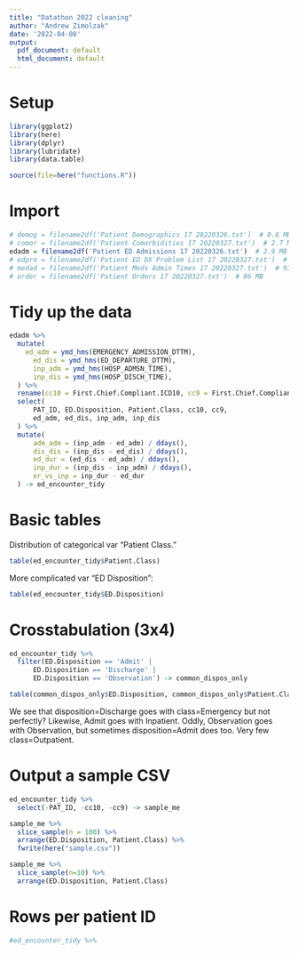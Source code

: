```yaml
---
title: "Datathon 2022 cleaning"
author: "Andrew Zimolzak"
date: '2022-04-08'
output:
  pdf_document: default
  html_document: default
---
```


# Setup
```r
library(ggplot2)
library(here)
library(dplyr)
library(lubridate)
library(data.table)

source(file=here("functions.R"))
```

# Import
```r

# demog = filename2df('Patient Demographics 17 20220326.txt')  # 0.6 MB
# comor = filename2df('Patient Comorbidities 17 20220327.txt')  # 2.7 MB
edadm = filename2df('Patient ED Admissions 17 20220326.txt')  # 2.9 MB
# edpro = filename2df('Patient ED DX Problem List 17 20220327.txt')  # 19 MB
# medad = filename2df('Patient Meds Admin Times 17 20220327.txt')  # 93 MB
# order = filename2df('Patient Orders 17 20220327.txt')  # 86 MB
```

# Tidy up the data
```r
edadm %>%
  mutate(
    ed_adm = ymd_hms(EMERGENCY_ADMISSION_DTTM),
	  ed_dis = ymd_hms(ED_DEPARTURE_DTTM),
	  inp_adm = ymd_hms(HOSP_ADMSN_TIME),
	  inp_dis = ymd_hms(HOSP_DISCH_TIME),
  ) %>%
  rename(cc10 = First.Chief.Compliant.ICD10, cc9 = First.Chief.Compliant.ICD9) %>%
  select(
	  PAT_ID, ED.Disposition, Patient.Class, cc10, cc9,
	  ed_adm, ed_dis, inp_adm, inp_dis
  ) %>%
  mutate(
	  adm_adm = (inp_adm - ed_adm) / ddays(),
	  dis_dis = (inp_dis - ed_dis) / ddays(),
	  ed_dur = (ed_dis - ed_adm) / ddays(),
	  inp_dur = (inp_dis - inp_adm) / ddays(),
	  er_vs_inp = inp_dur - ed_dur
  ) -> ed_encounter_tidy
```

# Basic tables

Distribution of categorical var "Patient Class."
```r
table(ed_encounter_tidy$Patient.Class)
```

More complicated var "ED Disposition":
```r
table(ed_encounter_tidy$ED.Disposition)
```

# Crosstabulation (3x4)

```r
ed_encounter_tidy %>%
  filter(ED.Disposition == 'Admit' |
	  ED.Disposition == 'Discharge' |
	  ED.Disposition == 'Observation') -> common_dispos_only

table(common_dispos_only$ED.Disposition, common_dispos_only$Patient.Class)
```
We see that disposition=Discharge goes with class=Emergency but not perfectly? Likewise, Admit goes with Inpatient. Oddly, Observation goes with Observation, but sometimes disposition=Admit does too. Very few class=Outpatient.

# Output a sample CSV

```r
ed_encounter_tidy %>%
  select(-PAT_ID, -cc10, -cc9) -> sample_me

sample_me %>%
  slice_sample(n = 100) %>%
  arrange(ED.Disposition, Patient.Class) %>%
  fwrite(here("sample.csv"))

sample_me %>%
  slice_sample(n=10) %>%
  arrange(ED.Disposition, Patient.Class)
```

# Rows per patient ID

```r
#ed_encounter_tidy %>%
  
```
